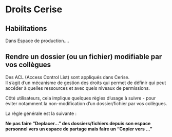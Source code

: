 # Droits Cerise {.backgroundTitre}

## Habilitations

Dans Espace de production....


## Rendre un dossier (ou un fichier) modifiable par vos collègues

Des ACL (Access Control List) sont appliqués dans Cerise.  
Il s'agit d'un mécanisme de gestion des droits qui permet de définir qui peut accéder à quelles ressources et avec quels niveaux de permissions.  

Côté utilisateurs, cela implique quelques règles d'usage à suivre - pour éviter notamment la non-modification d'un dossier/fichier par vos collègues.  

La règle générale est la suivante :  

**Ne pas faire "Deplacer..." des dossiers/fichiers depuis son espace personnel vers un espace de partage mais faire un "Copier vers ..."**